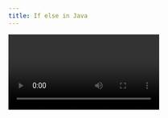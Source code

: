 ```yaml
---
title: If else in Java
---
```


<Video id="74Q7POjS7mQ" />

<Steps>
  <Step>
    ## Conditional Statements

    * **Decision-making** statements in Java.
    * Used to control program flow based on conditions.

    ### General Form:

    ```java
    if (condition) {
        // executes if condition is true
    } else {
        // executes if condition is false
    }
    ```
  </Step>

  <Step>
    ## Flowchart Representation

    ```
            [Condition?]
               /   \
            True    False
            /          \
     [Execute Block1]  [Execute Block2]
    ```
  </Step>

  <Step>
    ## Example – Car Speed

    * If speed is **greater than allowed → decrease**
    * If speed is **less than allowed → increase**
    * If equal → stop / maintain speed
  </Step>

  <Step>
    ## Example 1 – Basic If

    ```java
    public class Demo {
        public static void main(String[] args) {
            int x = 18;
            if (x > 10) {
                System.out.println("Hello");
            }
        }
    }
    ```

    * If condition is `true` → block executes.
    * If condition is `false` → block is skipped.
  </Step>

  <Step>
    ## Example 2 – If with Else

    ```java
    int x = 8;
    if (x > 10 && x <= 20) {   // 11 - 20
        System.out.println("Hello");
    } else {
        System.out.println("Bye");
    }
    ```
  </Step>

  <Step>
    ## **Note:**

    * `if` can be used **alone**.
    * `else` cannot be used without `if`.
  </Step>

  <Step>
    ## Example 3 – Comparing Two Numbers

    ```java
    int x = 5;
    int y = 7;

    if (x > y) {
        System.out.println(x);
    } else {
        System.out.println(y);
    }
    ```

    👉 Output: **7**
  </Step>

  <Step>
    ## Example 4 – Braces are Important

    ```java
    if (x > y)
        System.out.println(x);
        System.out.println("Thank you"); // Always executes, not part of if
    else
        System.out.println(y); // ❌ Error: 'else' without 'if'
    ```

    ✅ Correct way:

    ```java
    if (x > y) {
        System.out.println(x);
        System.out.println("Thank you");
    } else {
        System.out.println(y);
    }
    ```
  </Step>

  <Step>
    ## Key Notes

    * **Java does not depend on indentation** (unlike Python).
    * Always use `{}` if more than one statement in a block.
    * Helps avoid logical errors.
  </Step>
</Steps>
